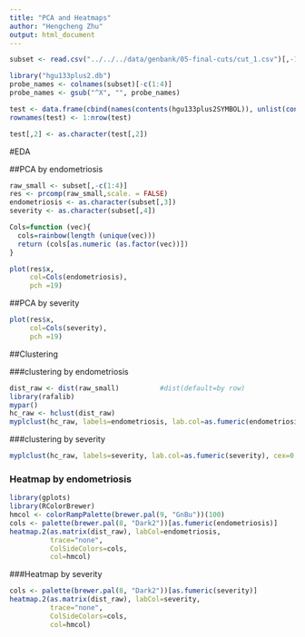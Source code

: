 ```yaml
---
title: "PCA and Heatmaps"
author: "Hengcheng Zhu"
output: html_document
---
```


```r
subset <- read.csv("../../../data/genbank/05-final-cuts/cut_1.csv")[,-1]
```

```r
library("hgu133plus2.db")
probe_names <- colnames(subset)[-c(1:4)]
probe_names <- gsub("^X", "", probe_names)

test <- data.frame(cbind(names(contents(hgu133plus2SYMBOL)), unlist(contents(hgu133plus2SYMBOL))))
rownames(test) <- 1:nrow(test)

test[,2] <- as.character(test[,2])
```
          
#EDA        

##PCA by endometriosis     

        
```r
raw_small <- subset[,-c(1:4)]
res <- prcomp(raw_small,scale. = FALSE)
endometriosis <- as.character(subset[,3])
severity <- as.character(subset[,4])

Cols=function (vec){  
  cols=rainbow(length (unique(vec))) 
  return (cols[as.numeric (as.factor(vec))]) 
}

plot(res$x, 
     col=Cols(endometriosis), 
     pch =19)

```
       
##PCA by severity      
```r
plot(res$x, 
     col=Cols(severity), 
     pch =19)
```
        
##Clustering       
     
###clustering by endometriosis
```r
dist_raw <- dist(raw_small)          #dist(default=by row)
library(rafalib)
mypar()
hc_raw <- hclust(dist_raw)
myplclust(hc_raw, labels=endometriosis, lab.col=as.fumeric(endometriosis), cex=0.5)
```
        
###clustering by severity
```r
myplclust(hc_raw, labels=severity, lab.col=as.fumeric(severity), cex=0.5)
```

### Heatmap by endometriosis      
```r
library(gplots) 
library(RColorBrewer) 
hmcol <- colorRampPalette(brewer.pal(9, "GnBu"))(100)
cols <- palette(brewer.pal(8, "Dark2"))[as.fumeric(endometriosis)]
heatmap.2(as.matrix(dist_raw), labCol=endometriosis,
          trace="none", 
          ColSideColors=cols, 
          col=hmcol)
```
         
###Heatmap by severity     
```r
cols <- palette(brewer.pal(8, "Dark2"))[as.fumeric(severity)]
heatmap.2(as.matrix(dist_raw), labCol=severity,
          trace="none", 
          ColSideColors=cols, 
          col=hmcol)
```
        


